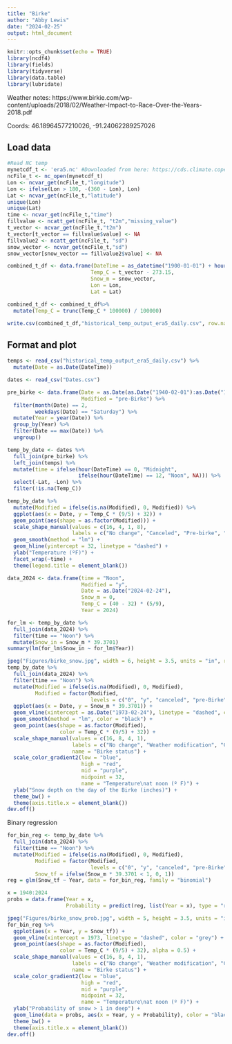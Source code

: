 ```yaml
---
title: "Birke"
author: "Abby Lewis"
date: "2024-02-25"
output: html_document
---
```


```r
knitr::opts_chunk$set(echo = TRUE)
library(ncdf4)
library(fields)
library(tidyverse)
library(data.table)
library(lubridate)
```

Weather notes: https://www.birkie.com/wp-content/uploads/2018/02/Weather-Impact-to-Race-Over-the-Years-2018.pdf

Coords: 46.18964577210026, -91.24062289257026

## Load data

```r
#Read NC temp
mynetcdf_t <- 'era5.nc' #Downloaded from here: https://cds.climate.copernicus.eu/cdsapp#!/dataset/reanalysis-era5-single-levels?tab=form
ncFile_t <- nc_open(mynetcdf_t)
Lon <- ncvar_get(ncFile_t,"longitude")
Lon <- ifelse(Lon > 180, -(360 - Lon), Lon)
Lat <- ncvar_get(ncFile_t,"latitude")
unique(Lon)
unique(Lat)
time <- ncvar_get(ncFile_t,"time")
fillvalue <- ncatt_get(ncFile_t, "t2m","missing_value") 
t_vector <- ncvar_get(ncFile_t,"t2m")
t_vector[t_vector == fillvalue$value] <- NA
fillvalue2 <- ncatt_get(ncFile_t, "sd") 
snow_vector <- ncvar_get(ncFile_t,"sd")
snow_vector[snow_vector == fillvalue2$value] <- NA

combined_t_df <- data.frame(DateTime = as_datetime("1900-01-01") + hours(time) - hours(6), #convert to CT
                           Temp_C = t_vector - 273.15,
                           Snow_m = snow_vector,
                           Lon = Lon,
                           Lat = Lat)

combined_t_df <- combined_t_df%>%
  mutate(Temp_C = trunc(Temp_C * 100000) / 100000)

write.csv(combined_t_df,"historical_temp_output_era5_daily.csv", row.names = F)
```

## Format and plot

```r
temps <- read_csv("historical_temp_output_era5_daily.csv") %>%
  mutate(Date = as.Date(DateTime))

dates <- read_csv("Dates.csv")

pre_birke <- data.frame(Date = as.Date(as.Date("1940-02-01"):as.Date("1972-02-28")),
                        Modified = "pre-Birke") %>%
  filter(month(Date) == 2,
         weekdays(Date) == "Saturday") %>%
  mutate(Year = year(Date)) %>%
  group_by(Year) %>%
  filter(Date == max(Date)) %>%
  ungroup()

temp_by_date <- dates %>%
  full_join(pre_birke) %>%
  left_join(temps) %>%
  mutate(time = ifelse(hour(DateTime) == 0, "Midnight", 
                       ifelse(hour(DateTime) == 12, "Noon", NA))) %>%
  select(-Lat, -Lon) %>%
  filter(!is.na(Temp_C)) 

temp_by_date %>%
  mutate(Modified = ifelse(is.na(Modified), 0, Modified)) %>%
  ggplot(aes(x = Date, y = Temp_C * (9/5) + 32)) +
  geom_point(aes(shape = as.factor(Modified))) +
  scale_shape_manual(values = c(16, 4, 1, 8), 
                     labels = c("No change", "Canceled", "Pre-birke", "Weather modification")) +
  geom_smooth(method = "lm") +
  geom_hline(yintercept = 32, linetype = "dashed") +
  ylab("Temperature (ºF)") +
  facet_wrap(~time) +
  theme(legend.title = element_blank())

data_2024 <- data.frame(time = "Noon",
                        Modified = "y",
                        Date = as.Date("2024-02-24"),
                        Snow_m = 0,
                        Temp_C = (40 - 32) * (5/9),
                        Year = 2024)

for_lm <- temp_by_date %>%
  full_join(data_2024) %>%
  filter(time == "Noon") %>%
  mutate(Snow_in = Snow_m * 39.3701)
summary(lm(for_lm$Snow_in ~ for_lm$Year))

jpeg("Figures/birke_snow.jpg", width = 6, height = 3.5, units = "in", res = 300)
temp_by_date %>%
  full_join(data_2024) %>%
  filter(time == "Noon") %>%
  mutate(Modified = ifelse(is.na(Modified), 0, Modified),
         Modified = factor(Modified,
                           levels = c("0", "y", "canceled", "pre-Birke"))) %>%
  ggplot(aes(x = Date, y = Snow_m * 39.3701)) +
  geom_vline(xintercept = as.Date("1973-02-24"), linetype = "dashed", color = "grey") +
  geom_smooth(method = "lm", color = "black") +
  geom_point(aes(shape = as.factor(Modified), 
                 color = Temp_C * (9/5) + 32)) +
  scale_shape_manual(values = c(16, 8, 4, 1), 
                     labels = c("No change", "Weather modification", "Canceled", "Pre-Birke"),
                     name = "Birke status") +
  scale_color_gradient2(low = "blue",
                        high = "red",
                        mid = "purple",
                        midpoint = 32,
                        name = "Temperature\nat noon (º F)") +
  ylab("Snow depth on the day of the Birke (inches)") +
  theme_bw() +
  theme(axis.title.x = element_blank())
dev.off()
```

Binary regression

```r
for_bin_reg <- temp_by_date %>%
  full_join(data_2024) %>%
  filter(time == "Noon") %>%
  mutate(Modified = ifelse(is.na(Modified), 0, Modified),
         Modified = factor(Modified,
                           levels = c("0", "y", "canceled", "pre-Birke")),
         Snow_tf = ifelse(Snow_m * 39.3701 < 1, 0, 1))
reg = glm(Snow_tf ~ Year, data = for_bin_reg, family = "binomial")

x = 1940:2024
probs = data.frame(Year = x,
                   Probability = predict(reg, list(Year = x), type = "response")) 

jpeg("Figures/birke_snow_prob.jpg", width = 5, height = 3.5, units = "in", res = 300)
for_bin_reg %>%
  ggplot(aes(x = Year, y = Snow_tf)) +
  geom_vline(xintercept = 1973, linetype = "dashed", color = "grey") +
  geom_point(aes(shape = as.factor(Modified), 
                 color = Temp_C * (9/5) + 32), alpha = 0.5) +
  scale_shape_manual(values = c(16, 8, 4, 1), 
                     labels = c("No change", "Weather modification", "Canceled", "Pre-Birke"),
                     name = "Birke status") +
  scale_color_gradient2(low = "blue",
                        high = "red",
                        mid = "purple",
                        midpoint = 32,
                        name = "Temperature\nat noon (º F)") +
  ylab("Probability of snow > 1 in deep") +
  geom_line(data = probs, aes(x = Year, y = Probability), color = "black") +
  theme_bw() +
  theme(axis.title.x = element_blank())
dev.off()
```

